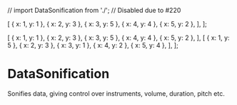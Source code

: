 // import DataSonification from './'; // Disabled due to #220

  [
    { x: 1, y: 1 },
    { x: 2, y: 3 },
    { x: 3, y: 5 },
    { x: 4, y: 4 },
    { x: 5, y: 2 },
  ],
];

  [
    { x: 1, y: 1 },
    { x: 2, y: 3 },
    { x: 3, y: 5 },
    { x: 4, y: 4 },
    { x: 5, y: 2 },
  ],
  [
    { x: 1, y: 5 },
    { x: 2, y: 3 },
    { x: 3, y: 1 },
    { x: 4, y: 2 },
    { x: 5, y: 4 },
  ],
];



<Meta title="Core/DataSonification" component={DataSonification} />

# DataSonification

Sonifies data, giving control over instruments, volume, duration, pitch etc.

